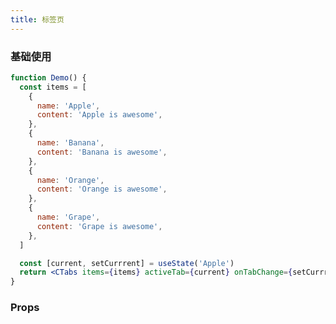 ```yaml
---
title: 标签页
---
```


### 基础使用

```jsx live
function Demo() {
  const items = [
    {
      name: 'Apple',
      content: 'Apple is awesome',
    },
    {
      name: 'Banana',
      content: 'Banana is awesome',
    },
    {
      name: 'Orange',
      content: 'Orange is awesome',
    },
    {
      name: 'Grape',
      content: 'Grape is awesome',
    },
  ]

  const [current, setCurrrent] = useState('Apple')
  return <CTabs items={items} activeTab={current} onTabChange={setCurrrent} />
}
```

### Props

<PropTable name="CTabs" typeWidth="200px" />
